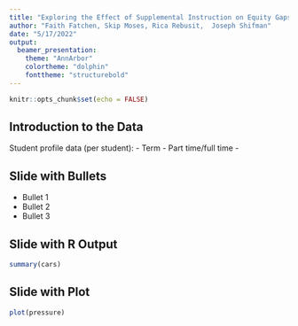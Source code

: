 ```yaml
---
title: "Exploring the Effect of Supplemental Instruction on Equity Gaps"
author: "Faith Fatchen, Skip Moses, Rica Rebusit,  Joseph Shifman"
date: "5/17/2022"
output: 
  beamer_presentation:
    theme: "AnnArbor"
    colortheme: "dolphin"
    fonttheme: "structurebold"
---
```


```r
knitr::opts_chunk$set(echo = FALSE)
```

## Introduction to the Data

Student profile data (per student):
- Term
- Part time/full time
- 

## Slide with Bullets

- Bullet 1
- Bullet 2
- Bullet 3

## Slide with R Output

```r
summary(cars)
```

## Slide with Plot

```r
plot(pressure)
```

